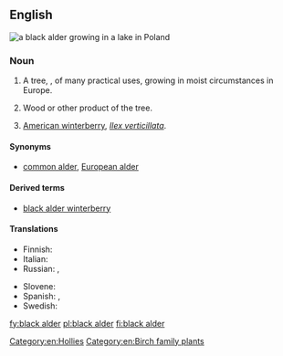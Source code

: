 ==English==
[[File:Alder in lake.jpg|thumb|a '''black alder''' growing in a lake in Poland]]
{{wikipedia|Alnus glutinosa}}

===Noun===
{{en-noun|~}}

# {{lb|en|countable|uncountable}} A tree, {{taxlink|Alnus glutinosa|species|noshow=1|ver=160928}}, of many practical uses, growing in moist circumstances in Europe.
# {{lb|en|uncountable}} Wood or other product of the tree.
# [[American winterberry]], ''[[Ilex verticillata]]''.

====Synonyms====
* [[common alder]], [[European alder]]

====Derived terms====
* [[black alder winterberry]]

====Translations====
{{trans-top|''Alnus glutinosa'' tree}}
* Finnish: {{t+|fi|tervaleppä}}
* Italian: {{t|it|ontano nero|m}}
* Russian: {{t|ru|ольха́ кле́йкая|f}}, {{t|ru|ольха́ чёрная|f}}
{{trans-mid}}
* Slovene: {{t|sl|črna jelša}}
* Spanish: {{qualifier|Castilian Spanish}} {{t+|es|aliso|m}}, {{qualifier|Castilian Spanish}} {{t+|es|alisos|m-p}}
* Swedish: {{t+|sv|klibbal|c}}
{{trans-bottom}}

{{trans-top|wood or other product}}
{{trans-mid}}
{{trans-bottom}}

{{trans-see|American winterberry}}

[[Category:en:Hollies]]
[[Category:en:Birch family plants]]
[[fy:black alder]]
[[pl:black alder]]
[[fi:black alder]]